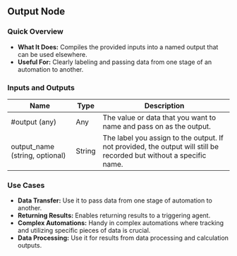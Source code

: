 ## Output Node

### Quick Overview

- **What It Does:** Compiles the provided inputs into a named output that can be used elsewhere.
- **Useful For:** Clearly labeling and passing data from one stage of an automation to another.

### Inputs and Outputs

| Name                           | Type   | Description                                                                                                         |
| ------------------------------ | ------ | ------------------------------------------------------------------------------------------------------------------- |
| #output (any)                  | Any    | The value or data that you want to name and pass on as the output.                                                  |
| output_name (string, optional) | String | The label you assign to the output. If not provided, the output will still be recorded but without a specific name. |

### Use Cases

- **Data Transfer:** Use it to pass data from one stage of automation to another.
- **Returning Results:** Enables returning results to a triggering agent.
- **Complex Automations:** Handy in complex automations where tracking and utilizing specific pieces of data is crucial.
- **Data Processing:** Use it for results from data processing and calculation outputs.

